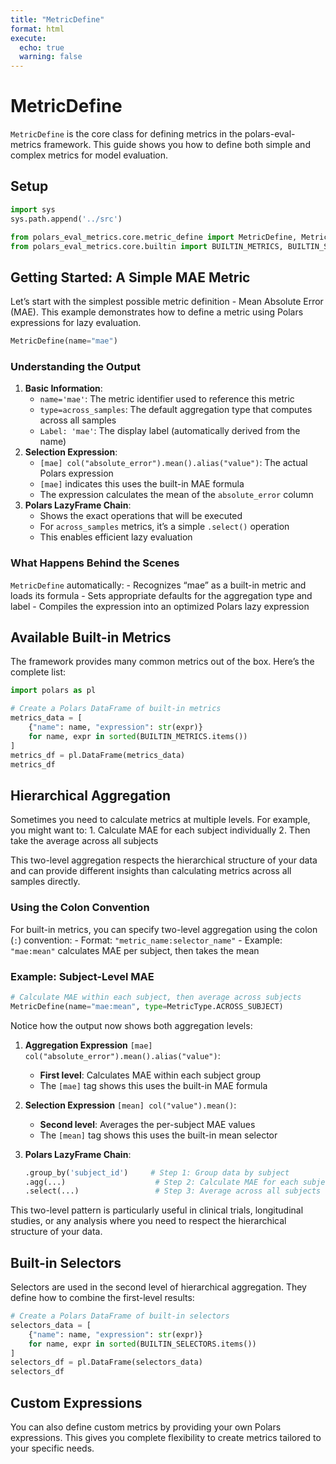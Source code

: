 ```yaml
---
title: "MetricDefine"
format: html
execute:
  echo: true
  warning: false
---
```


# MetricDefine

`MetricDefine` is the core class for defining metrics in the polars-eval-metrics framework. This guide shows you how to define both simple and complex metrics for model evaluation.

## Setup

```python
import sys
sys.path.append('../src')

from polars_eval_metrics.core.metric_define import MetricDefine, MetricType, MetricScope
from polars_eval_metrics.core.builtin import BUILTIN_METRICS, BUILTIN_SELECTORS
```

## Getting Started: A Simple MAE Metric

Let's start with the simplest possible metric definition - Mean Absolute Error (MAE). This example demonstrates how to define a metric using Polars expressions for lazy evaluation.

```python
MetricDefine(name="mae")
```

### Understanding the Output

1. **Basic Information**:
   - `name='mae'`: The metric identifier used to reference this metric
   - `type=across_samples`: The default aggregation type that computes across all samples
   - `Label: 'mae'`: The display label (automatically derived from the name)

2. **Selection Expression**:
   - `[mae] col("absolute_error").mean().alias("value")`: The actual Polars expression
   - `[mae]` indicates this uses the built-in MAE formula
   - The expression calculates the mean of the `absolute_error` column

3. **Polars LazyFrame Chain**:
   - Shows the exact operations that will be executed
   - For `across_samples` metrics, it's a simple `.select()` operation
   - This enables efficient lazy evaluation

### What Happens Behind the Scenes

`MetricDefine` automatically:
- Recognizes "mae" as a built-in metric and loads its formula
- Sets appropriate defaults for the aggregation type and label
- Compiles the expression into an optimized Polars lazy expression

## Available Built-in Metrics

The framework provides many common metrics out of the box. Here's the complete list:

```python
import polars as pl

# Create a Polars DataFrame of built-in metrics
metrics_data = [
    {"name": name, "expression": str(expr)} 
    for name, expr in sorted(BUILTIN_METRICS.items())
]
metrics_df = pl.DataFrame(metrics_data)
metrics_df
```

## Hierarchical Aggregation

Sometimes you need to calculate metrics at multiple levels. For example, you might want to:
1. Calculate MAE for each subject individually
2. Then take the average across all subjects

This two-level aggregation respects the hierarchical structure of your data and can provide different insights than calculating metrics across all samples directly.

### Using the Colon Convention

For built-in metrics, you can specify two-level aggregation using the colon (`:`) convention:
- Format: `"metric_name:selector_name"`
- Example: `"mae:mean"` calculates MAE per subject, then takes the mean

### Example: Subject-Level MAE

```python
# Calculate MAE within each subject, then average across subjects
MetricDefine(name="mae:mean", type=MetricType.ACROSS_SUBJECT)
```

Notice how the output now shows both aggregation levels:

1. **Aggregation Expression** `[mae] col("absolute_error").mean().alias("value")`:
   - **First level**: Calculates MAE within each subject group
   - The `[mae]` tag shows this uses the built-in MAE formula

2. **Selection Expression** `[mean] col("value").mean()`:
   - **Second level**: Averages the per-subject MAE values
   - The `[mean]` tag shows this uses the built-in mean selector

3. **Polars LazyFrame Chain**:
   ```python
   .group_by('subject_id')     # Step 1: Group data by subject
   .agg(...)                    # Step 2: Calculate MAE for each subject
   .select(...)                 # Step 3: Average across all subjects
   ```

This two-level pattern is particularly useful in clinical trials, longitudinal studies, or any analysis where you need to respect the hierarchical structure of your data.

## Built-in Selectors

Selectors are used in the second level of hierarchical aggregation. They define how to combine the first-level results:

```python
# Create a Polars DataFrame of built-in selectors
selectors_data = [
    {"name": name, "expression": str(expr)} 
    for name, expr in sorted(BUILTIN_SELECTORS.items())
]
selectors_df = pl.DataFrame(selectors_data)
selectors_df
```

## Custom Expressions

You can also define custom metrics by providing your own Polars expressions. This gives you complete flexibility to create metrics tailored to your specific needs.
